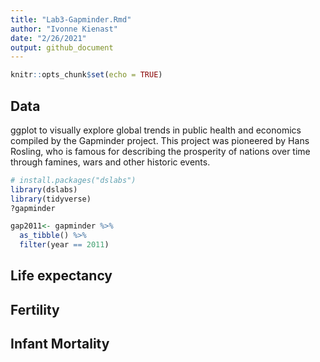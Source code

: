 ```yaml
---
title: "Lab3-Gapminder.Rmd"
author: "Ivonne Kienast"
date: "2/26/2021"
output: github_document
---
```


```r
knitr::opts_chunk$set(echo = TRUE)
```

## Data

ggplot to visually explore global trends in public health and economics compiled by the Gapminder project. This project was pioneered by Hans Rosling, who is famous for describing the prosperity of nations over time through famines, wars and other historic events.

```r
# install.packages("dslabs")
library(dslabs)
library(tidyverse)
?gapminder

gap2011<- gapminder %>%
  as_tibble() %>%
  filter(year == 2011)
```

## Life expectancy
## Fertility
## Infant Mortality

